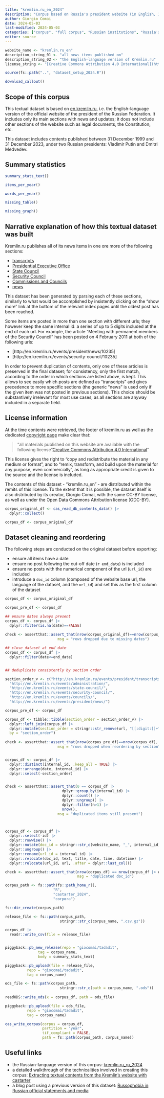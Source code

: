 ```yaml
---
title: "kremlin.ru_en_2024"
description: "Corpus based on Russia's president website (in English, 1999-2023)"
author: Giorgio Comai
date: 2024-05-03
last-modified: 2024-05-03
categories: ["corpus", "full corpus", "Russian institutions", "Russia's president", "English language"]
editor: source
---
```



```r
website_name <- "kremlin.ru_en"
description_string_01 <- "all news items published on"
description_string_02 <- "the English-language version of Kremlin.ru"
license_string <- "[Creative Commons Attribution 4.0 International](http://creativecommons.org/licenses/by/4.0/deed.ru)"

source(fs::path("..", "dataset_setup_2024.R"))

download_callout()
```


## Scope of this corpus

This textual dataset is based on [en.kremlin.ru](http://en.kremlin.ru/), i.e. the English-language version of the official website of the president of the Russian Federation. It includes only its main sections with news and updates; it does not include other sections of the website such as legal documents, the Constitution, etc. 

This dataset includes contents published between 31 December 1999 and 31 December 2023, under two Russian presidents: Vladimir Putin and Dmitri Medvedev. 

## Summary statistics

```r
summary_stats_text()
```

```r
items_per_year()
```

```r
words_per_year()
```


```r
missing_table()
```

```r
missing_graph()
```


## Narrative explanation of how this textual dataset was built

Kremlin.ru publishes all of its news items in one ore more of the following sections:

- [transcripts](http://en.kremlin.ru/events/president/transcripts)
- [Presidential Executive Office](http://en.kremlin.ru/events/administration)
- [State Council](http://en.kremlin.ru/events/state-council)
- [Security Council](http://en.kremlin.ru/events/security-council)
- [Commissions and Councils](http://en.kremlin.ru/events/councils)
- [news](http://en.kremlin.ru/events/president/news)

This dataset has been generated by parsing each of these sections, similarly to what would be accomplished by insistently clicking on the "show more" link at the bottom of the relevant index pages until the oldest post has been reached.

Some items are posted in more than one section with different urls; they however keep the same internal id: a series of up to 5 digits included at the end of each url. For example, the article "Meeting with permanent members of the Security Council" has been posted on 4 February 2011 at both of the following urls:

- [http://en.kremlin.ru/events/president/news/10235]
- [http://en.kremlin.ru/events/security-council/10235]

In order to prevent duplication of contents, only one of these articles is preserved in the final dataset; for consistency, only the first match, according to the order in which sections are listed above, is kept. This allows to see easily which posts are defined as "transcripts" and gives precedence to more specific sections (the generic "news" is used only if the given item was not posted in previous sections). This choice should be substantively irrelevant for most use cases, as all sections are anyway included in a separate field. 


## License information

At the time contents were retrieved, the footer of kremlin.ru as well as the dedicated [copyright page](http://kremlin.ru/about/copyrights) make clear that:

> "all materials published on this website are available with the following license "[Creative Commons Attribution 4.0 International](http://creativecommons.org/licenses/by/4.0/deed.ru)"

This license gives the right to “copy and redistribute the material in any medium or format”, and to “remix, transform, and build upon the material for any purpose, even commercially”, as long as appropriate credit is given to the source and the license is included.

The contents of this dataset - “kremlin.ru_en” - are distributed within the remits of this license. To the extent that it is possible, the dataset itself is also distributed by its creator, Giorgio Comai, with the same CC-BY license, as well as under the Open Data Commons Attribution license (ODC-BY).


```r

corpus_original_df <- cas_read_db_contents_data() |> 
  dplyr::collect()

corpus_df <- corpus_original_df
```



## Dataset cleaning and reordering

The following steps are conducted on the original dataset before exporting:

- ensure all items have a date
- ensure no post following the cut-off date (`r end_date`) is included
- ensure no posts with the numerical component of the url (`url_id`) are included
- introduce a `doc_id` column (composed of the website base url, the language of the dataset, and the `url_id`) and set this as the first column of the dataset


```r
corpus_df <- corpus_original_df

corpus_pre_df <- corpus_df 

## ensure dates always present
corpus_df <- corpus_df |> 
  dplyr::filter(is.na(date)==FALSE) 
  
check <- assertthat::assert_that(nrow(corpus_original_df)==nrow(corpus_df), 
                        msg = "rows dropped due to missing dates")

## close dataset at end date
corpus_df <- corpus_df |> 
  dplyr::filter(date<=end_date) 


## deduplicate consistently by section order

section_order_v <- c("http://en.kremlin.ru/events/president/transcripts/",
  "http://en.kremlin.ru/events/administration/",
  "http://en.kremlin.ru/events/state-council/",
  "http://en.kremlin.ru/events/security-council/", 
  "http://en.kremlin.ru/events/councils/",
  "http://en.kremlin.ru/events/president/news/")

corpus_pre_df <- corpus_df 

corpus_df <- tibble::tibble(section_order = section_order_v) |> 
  dplyr::left_join(corpus_df |> 
  dplyr::mutate(section_order = stringr::str_remove(url, "[[:digit:]]+")),
  by = "section_order") 
 
check <- assertthat::assert_that(nrow(corpus_pre_df)==nrow(corpus_df),
                        msg = "rows dropped when reordering by section")


corpus_df <- corpus_df |> 
  dplyr::distinct(internal_id, .keep_all = TRUE) |> 
  dplyr::arrange(date, internal_id) |> 
  dplyr::select(-section_order)


check <- assertthat::assert_that(0 == corpus_df |> 
                          dplyr::group_by(internal_id) |> 
                          dplyr::count() |> 
                          dplyr::ungroup() |> 
                          dplyr::filter(n>1) |> 
                          nrow(),
                        msg = "duplicated items still present")



corpus_df <- corpus_df |> 
  dplyr::select(-id) |> 
  dplyr::rowwise() |> 
  dplyr::mutate(doc_id = stringr::str_c(website_name, "_", internal_id)) |> 
  dplyr::ungroup() |> 
  dplyr::rename(url_id = internal_id) |> 
  dplyr::relocate(doc_id, text, title, date, time, datetime) |> 
  dplyr::relocate(url_id, url, .after = dplyr::last_col())

check <- assertthat::assert_that(nrow(corpus_df) == nrow(corpus_df |> dplyr::distinct(doc_id)),
                                 msg = "duplicated doc_id")
```


```r

corpus_path <- fs::path(fs::path_home_r(), 
                      "R",
                      "castarter_2024",
                      "corpora")

fs::dir_create(corpus_path)

release_file <- fs::path(corpus_path, 
                         stringr::str_c(corpus_name, ".csv.gz"))

corpus_df |> 
  readr::write_csv(file = release_file)


piggyback::pb_new_release(repo = "giocomai/tadadit",
               tag = corpus_name,
               body = summary_stats_text)

piggyback::pb_upload(file = release_file,
          repo = "giocomai/tadadit",
          tag = corpus_name)

ods_file <- fs::path(corpus_path, 
                         stringr::str_c(path = corpus_name, ".ods"))
                      
readODS::write_ods(x = corpus_df, path = ods_file)

piggyback::pb_upload(file = ods_file,
          repo = "giocomai/tadadit",
          tag = corpus_name)

cas_write_corpus(corpus = corpus_df,
                 partition = "year",
                 tif_compliant = FALSE,
                 path = fs::path(corpus_path, corpus_name))
```



## Useful links

- the Russian-language version of this corpus: [kremlin.ru_ru_2024](https://tadadit.xyz/datasets/russian_institutions_2024/kremlin.ru_ru_2024/)
- a detailed walkthrough of the technicalities involved in creating this corpus: [Extracting textual contents from the Kremlin’s website with castarter](https://tadadit.xyz/tutorials/2023-02-kremlin_ru_en_extract/)
- a blog post using a previous version of this dataset: [Russophobia in Russian official statements and media](https://tadadit.xyz/posts/2023-09-russophobia/)
